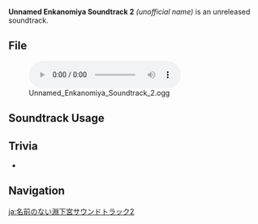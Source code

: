 {{Soundtrack Infobox
|type       = Unreleased Soundtracks
|audio      = Unnamed Enkanomiya Soundtrack 2.ogg
}}
'''Unnamed Enkanomiya Soundtrack 2''' ''(unofficial name)'' is an unreleased soundtrack.

==File==
[[File:Unnamed Enkanomiya Soundtrack 2.ogg|600px]]

==Soundtrack Usage==
{{Soundtrack Usage
|location = Enkanomiya//Whitenight
}}

==Trivia==
* {{Transclude|A Glimpse of Old Dreams|GlimpseOldDreamsTheme|section=1}}

==Navigation==
{{Soundtrack Navbox|Unreleased}}

[[ja:名前のない淵下宮サウンドトラック2]]
